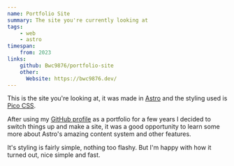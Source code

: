 ```yaml
---
name: Portfolio Site
summary: The site you're currently looking at
tags: 
    - web
    - astro
timespan:
    from: 2023
links:
    github: Bwc9876/portfolio-site
    other: 
      Website: https://bwc9876.dev/
---
```


This is the site you're looking at, it was made in [Astro](https://astro.build) and the styling used is [Pico CSS](https://picocss.com/).

After using my [GitHub profile](https://github.com/Bwc9876) as a portfolio for a few years I decided to switch things up and make a site, it was a good opportunity to learn some more about Astro's amazing content system and other features.

It's styling is fairly simple, nothing too flashy. But I'm happy with how it turned out, nice simple and fast.
